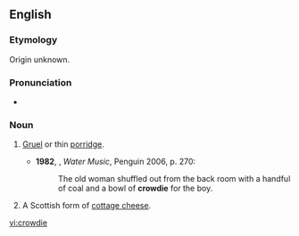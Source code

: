 ==English==
{{wikipedia}}

===Etymology===
Origin unknown.

===Pronunciation===
* {{a|UK}} {{IPA|/ˈkɹaʊdi/|lang=en}}

===Noun===
{{en-noun|-}}

# {{lb|en|Scotland|now|_|historical}} [[gruel|Gruel]] or thin [[porridge]].
#* '''1982''', {{w|TC Boyle}}, ''Water Music'', Penguin 2006, p. 270:
#*: The old woman shuffled out from the back room with a handful of coal and a bowl of '''crowdie''' for the boy.
# A Scottish form of [[cottage cheese]].

[[vi:crowdie]]